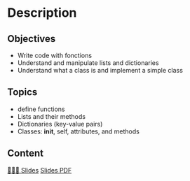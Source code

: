 # Description

## Objectives
- Write code with fonctions
- Understand and manipulate lists and dictionaries
- Understand what a class is and implement a simple class

## Topics
- define functions
- Lists and their methods
- Dictionaries (key-value pairs)
- Classes: __init__, self, attributes, and methods


## Content

[👨🏻‍🏫 Slides]({{< var base_url>}}slides/Course2/slides.html){.btn .btn-outline-primary .btn role="button"} 
[Slides PDF]({{< var base_url>}}slides/Course2/slides.pdf){.btn .btn-outline-secondary .btn role="button"} 
